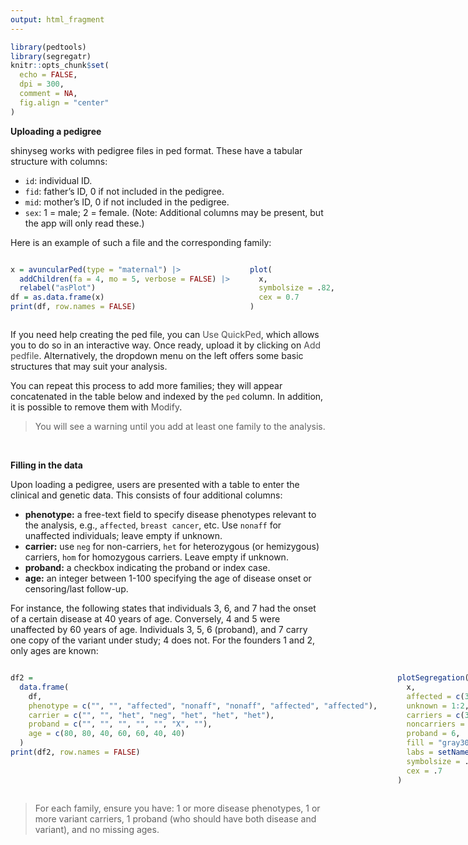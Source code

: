 ```yaml
---
output: html_fragment
---
```


<!-- pedigreeBox.html is generated from pedigreeBox.Rmd. Please edit that file -->

```r
library(pedtools)
library(segregatr)
knitr::opts_chunk$set(
  echo = FALSE,
  dpi = 300,
  comment = NA,
  fig.align = "center"
)
```

**Uploading a pedigree**

shinyseg works with pedigree files in ped format. These have a tabular structure with columns:

-   `id`: individual ID.
-   `fid`: father's ID, 0 if not included in the pedigree.
-   `mid`: mother's ID, 0 if not included in the pedigree.
-   `sex`: 1 = male; 2 = female.
    (Note: Additional columns may be present, but the app will only read these.)

Here is an example of such a file and the corresponding family:

:::: {style="display:flex;"}

::: {}
```r
x = avuncularPed(type = "maternal") |>
  addChildren(fa = 4, mo = 5, verbose = FALSE) |>
  relabel("asPlot")
df = as.data.frame(x)
print(df, row.names = FALSE)
```
:::

::: {style="margin-left: 2rem;"}
```r
plot(
  x,
  symbolsize = .82,
  cex = 0.7
)
```
:::

::::

If you need help creating the ped file, you can [<i class='fa-solid fa-globe fa-fw'></i>Use QuickPed]{style="color:#4e4e4e;"}, which allows you to do so in an interactive way. Once ready, upload it by clicking on [<i class='fa-solid fa-file-import fa-fw'></i>Add pedfile]{style="color:#4e4e4e;"}. Alternatively, the dropdown menu on the left offers some basic structures that may suit your analysis.

You can repeat this process to add more families; they will appear concatenated in the table below and indexed by the `ped` column. In addition, it is possible to remove them with [<i class='fa-solid fa-person-digging fa-fw'></i>Modify]{style="color:#4e4e4e;"}.

> <i class='fa fa-triangle-exclamation fa-fw' style='color:#db1f48'></i> You will see a warning until you add at least one family to the analysis.

<br>

**Filling in the data**

Upon loading a pedigree, users are presented with a table to enter the clinical and genetic data. This consists of four additional columns:

-   **phenotype:** a free-text field to specify disease phenotypes relevant to the analysis, e.g., `affected`, `breast cancer`, etc. Use `nonaff` for unaffected individuals; leave empty if unknown.
-   **carrier:** use `neg` for non-carriers, `het` for heterozygous (or hemizygous) carriers, `hom` for homozygous carriers. Leave empty if unknown.
-   **proband:** a checkbox indicating the proband or index case.
-   **age:** an integer between 1-100 specifying the age of disease onset or censoring/last follow-up.

For instance, the following states that individuals 3, 6, and 7 had the onset of a certain disease at 40 years of age. Conversely, 4 and 5 were unaffected by 60 years of age. Individuals 3, 5, 6 (proband), and 7 carry one copy of the variant under study; 4 does not. For the founders 1 and 2, only ages are known:

::: {style="display:flex;"}
<div>

```r
df2 =
  data.frame(
    df,
    phenotype = c("", "", "affected", "nonaff", "nonaff", "affected", "affected"),
    carrier = c("", "", "het", "neg", "het", "het", "het"),
    proband = c("", "", "", "", "", "X", ""),
    age = c(80, 80, 40, 60, 60, 40, 40)
  )
print(df2, row.names = FALSE)
```

</div>

::: {style="margin-left: 2rem;"}
```r
plotSegregation(
  x,
  affected = c(3, 6, 7),
  unknown = 1:2,
  carriers = c(3, 5, 6, 7),
  noncarriers = 4,
  proband = 6,
  fill = "gray30",
  labs = setNames(seq(pedsize(x)), c(80, 80, 40, 60, 60, 40, 40)),
  symbolsize = .82,
  cex = .7
)
```
:::
:::

> <i class='fa fa-triangle-exclamation fa-fw' style='color:#db1f48'></i> For each family, ensure you have: 1 or more disease phenotypes, 1 or more variant carriers, 1 proband (who should have both disease and variant), and no missing ages.

